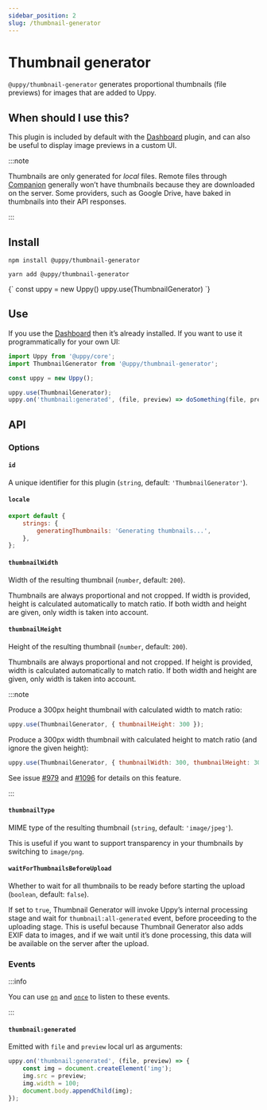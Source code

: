 ```yaml
---
sidebar_position: 2
slug: /thumbnail-generator
---
```




# Thumbnail generator

`@uppy/thumbnail-generator` generates proportional thumbnails (file previews)
for images that are added to Uppy.

## When should I use this?

This plugin is included by default with the [Dashboard](/docs/dashboard) plugin,
and can also be useful to display image previews in a custom UI.

:::note

Thumbnails are only generated for _local_ files. Remote files through
[Companion](/docs/companion) generally won’t have thumbnails because they are
downloaded on the server. Some providers, such as Google Drive, have baked in
thumbnails into their API responses.

:::

## Install

<Tabs>
  <TabItem value="npm" label="NPM" default>

```shell
npm install @uppy/thumbnail-generator
```

  </TabItem>

  <TabItem value="yarn" label="Yarn">

```shell
yarn add @uppy/thumbnail-generator
```

  </TabItem>

  <TabItem value="cdn" label="CDN">
    <UppyCdnExample>
      {`
        const uppy = new Uppy()
        uppy.use(ThumbnailGenerator)
      `}
    </UppyCdnExample>
  </TabItem>
</Tabs>

## Use

If you use the [Dashboard](/docs/dashboard) then it’s already installed. If you
want to use it programmatically for your own UI:

```js showLineNumbers
import Uppy from '@uppy/core';
import ThumbnailGenerator from '@uppy/thumbnail-generator';

const uppy = new Uppy();

uppy.use(ThumbnailGenerator);
uppy.on('thumbnail:generated', (file, preview) => doSomething(file, preview));
```

## API

### Options

#### `id`

A unique identifier for this plugin (`string`, default: `'ThumbnailGenerator'`).

#### `locale`

```js
export default {
	strings: {
		generatingThumbnails: 'Generating thumbnails...',
	},
};
```

#### `thumbnailWidth`

Width of the resulting thumbnail (`number`, default: `200`).

Thumbnails are always proportional and not cropped. If width is provided, height
is calculated automatically to match ratio. If both width and height are given,
only width is taken into account.

#### `thumbnailHeight`

Height of the resulting thumbnail (`number`, default: `200`).

Thumbnails are always proportional and not cropped. If height is provided, width
is calculated automatically to match ratio. If both width and height are given,
only width is taken into account.

:::note

Produce a 300px height thumbnail with calculated width to match ratio:

```js
uppy.use(ThumbnailGenerator, { thumbnailHeight: 300 });
```

Produce a 300px width thumbnail with calculated height to match ratio (and
ignore the given height):

```js
uppy.use(ThumbnailGenerator, { thumbnailWidth: 300, thumbnailHeight: 300 });
```

See issue [#979](https://github.com/transloadit/uppy/issues/979) and
[#1096](https://github.com/transloadit/uppy/pull/1096) for details on this
feature.

:::

#### `thumbnailType`

MIME type of the resulting thumbnail (`string`, default: `'image/jpeg'`).

This is useful if you want to support transparency in your thumbnails by
switching to `image/png`.

#### `waitForThumbnailsBeforeUpload`

Whether to wait for all thumbnails to be ready before starting the upload
(`boolean`, default: `false`).

If set to `true`, Thumbnail Generator will invoke Uppy’s internal processing
stage and wait for `thumbnail:all-generated` event, before proceeding to the
uploading stage. This is useful because Thumbnail Generator also adds EXIF data
to images, and if we wait until it’s done processing, this data will be
available on the server after the upload.

### Events

:::info

You can use [`on`](/docs/uppy#onevent-action) and
[`once`](/docs/uppy#onceevent-action) to listen to these events.

:::

#### `thumbnail:generated`

Emitted with `file` and `preview` local url as arguments:

```js
uppy.on('thumbnail:generated', (file, preview) => {
	const img = document.createElement('img');
	img.src = preview;
	img.width = 100;
	document.body.appendChild(img);
});
```
